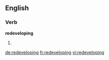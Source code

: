 ==English==

===Verb===
'''redeveloping'''

# {{present participle of|redevelop}}

[[de:redeveloping]]
[[fr:redeveloping]]
[[vi:redeveloping]]